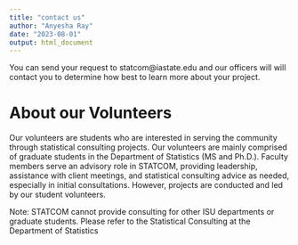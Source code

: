 ```yaml
---
title: "contact us"
author: "Anyesha Ray"
date: "2023-08-01"
output: html_document
---
```



You can send your request to statcom@iastate.edu and our officers will will contact you to determine how best to learn more about your project.

# About our Volunteers
Our volunteers are students who are interested in serving the community through statistical consulting projects. Our volunteers are mainly comprised of graduate students in the Department of Statistics (MS and Ph.D.). Faculty members serve an advisory role in STATCOM, providing leadership, assistance with client meetings, and statistical consulting advice as needed, especially in initial consultations. However, projects are conducted and led by our student volunteers.


Note: STATCOM cannot provide consulting for other ISU departments or graduate students. Please refer to the Statistical Consulting at the Department of Statistics